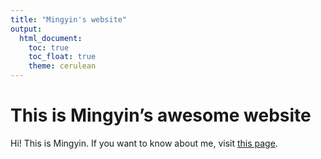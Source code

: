 ```yaml
---
title: "Mingyin's website"
output: 
  html_document:
    toc: true
    toc_float: true
    theme: cerulean
---
```


# This is Mingyin's awesome website


Hi! This is Mingyin. If you want to know about me,  visit [this page](about.html).

